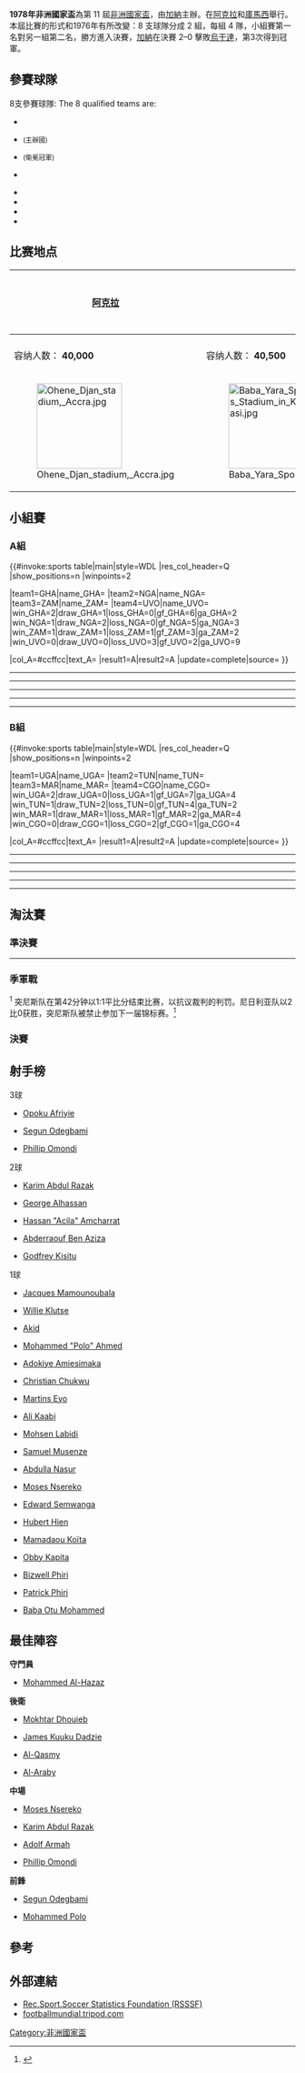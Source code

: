 {{Infobox 國際足球賽事賽季
| tourney_name     = 非洲國家盃
| year             = 1978年
| other_titles     = 1978 African Cup of Nations
| image            = 
| size             = 
| caption          = 
| edition          = 11
| country          = 加納
| defending_champ  = MAR
| dates            = 3月5日–3月16日
| num_teams        = 8 隊
| confederations   = 1
| venues           = 2
| cities           = 2
| champion         = GHA
| count            = 3
| second           = UGA
| third            = NGA
| fourth           = TUN
| matches          = 16
| goals            = 38
| attendance       = 
| top_scorer       = {{flagicon|GHA}} [[Opoku_Afriyie|Opoku Afriyie]]<br> {{flagicon|NGA}} [[Segun_Odegbami|Segun Odegbami]]<br> {{flagicon|UGA}} [[Phillip_Omondi|Phillip Omondi]]<br> （各 3 球）
| player           = {{flagicon|GHA}} [[Karim_Abdul_Razak|Abdul Razak]]
| prevseason       = [[1976年非洲國家盃|1976]]
| nextseason       = [[1980年非洲國家盃|1980]]
}}

'''1978年非洲國家盃'''為第 11 屆[[非洲國家盃|非洲國家盃]]，由[[加納|加納]]主辦。在[[阿克拉|阿克拉]]和[[庫馬西|庫馬西]]舉行。本屆比賽的形式和1976年有所改變：8 支球隊分成 2 組，每組 4 隊，小組賽第一名對另一組第二名，勝方進入決賽，[[加納|加納]]在決賽 2–0 擊敗[[烏干達|烏干達]]，第3次得到冠軍。

==參賽球隊==
8支參賽球隊:
The 8 qualified teams are:
{{col-begin}}
{{col-2}}
* {{fb|CGO|1970}}
* {{fb|GHA}} <small>(主辦國)</small>
* {{fb|MAR}} <small>(衛冕冠軍)</small>
* {{fb|NGA}}
{{col-2}}
* {{fb|TUN}}
* {{fb|UGA}}
* {{fb|Upper Volta}}
* {{fb|ZAM}}
{{col-end}}

==比赛地点==
<center>
{| class="wikitable" style="text-align:center"
|-
! [[阿克拉|阿克拉]]
| rowspan=4 | {{Location map+|Ghana|width=250|float=center|caption|places={{location map~ |Ghana |lat=5.603611 |long=-0.186944 |label=[[阿克拉|阿克拉]]|position=right}}{{location map~ |Ghana |lat=6.683333 |long=-1.616666 |label=[[库马西|库马西]]|position=right}}}}
! [[库马西|库马西]]
|-
| {{link-en|阿克拉体育馆|Accra Sports Stadium}}
| {{link-en|库马西体育馆|Kumasi Sports Stadium}}
|-
| 容纳人数： '''40,000'''
| 容纳人数： '''40,500'''
|-
| [[File:Ohene_Djan_stadium,_Accra.jpg|150px]]
| [[File:Baba_Yara_Sports_Stadium_in_Kumasi.jpg|150px]]
|}
</center>

==小組賽==
===A組===
{{#invoke:sports table|main|style=WDL
|res_col_header=Q
|show_positions=n
|winpoints=2

|team1=GHA|name_GHA={{fb|GHA}}
|team2=NGA|name_NGA={{fb|NGA}}
|team3=ZAM|name_ZAM={{fb|ZAM|1964}}
|team4=UVO|name_UVO={{fb|Upper Volta}}
|win_GHA=2|draw_GHA=1|loss_GHA=0|gf_GHA=6|ga_GHA=2
|win_NGA=1|draw_NGA=2|loss_NGA=0|gf_NGA=5|ga_NGA=3
|win_ZAM=1|draw_ZAM=1|loss_ZAM=1|gf_ZAM=3|ga_ZAM=2
|win_UVO=0|draw_UVO=0|loss_UVO=3|gf_UVO=2|ga_UVO=9

|col_A=#ccffcc|text_A=
|result1=A|result2=A
|update=complete|source=
}}

{{football box
| date = 1978年3月5日
| time = 
| team1 = {{fb-rt|GHA}}
| score = 2–1
| team2 = {{fb|ZAM}}
| goals1 = [[Opoku_Afriyie|Afriyie]] {{goal|21}} <br> [[Karim_Abdul_Razak|Abdul Razak]] {{goal|55}}
| goals2 = [[Obby_Kapita|Kapita]] {{goal|8}}
| stadium = [[Accra_Sports_Stadium|Accra Sports Stadium]], [[阿克拉|阿克拉]]
| attendance = {{formatnum:50000}}
| referee = [[Suleiman_El_Naim|Suleiman El Naim]] ([[Sudan_Football_Association|Sudan]])
| report = [http://www.11v11.com/matches/ghana-v-zambia-05-march-1978-234626 报告]
}}
----
{{football box
| date = 1978年3月5日
| time = 
| team1 = {{fb-rt|NGA}}
| score = 4–2
| team2 = {{fb|Upper Volta}}
| goals1 = [[Christian_Chukwu|Chukwu]] {{goal|17}} <br> [[Adokiye_Amiesimaka|Amiesimaka]] {{goal|31}} <br> [[Segun_Odegbami|Odegbami]] {{goal|44||82}}
| goals2 = [[Hubert_Hien|Hien]] {{goal|50}} <br> [[Mamadaou_Koïta|Koïta]] {{goal|52}}
| stadium = [[Accra_Sports_Stadium|Accra Sports Stadium]], [[阿克拉|阿克拉]]
| attendance = {{formatnum:50000}}
| referee = ... Sylla
| report = [http://www.11v11.com/matches/upper-volta-v-nigeria-05-march-1978-234625 报告]
}}
----
{{football box
| date = 1978年3月8日
| time = 
| team1 = {{fb-rt|ZAM}}
| score = 2–0
| team2 = {{fb|Upper Volta}}
| goals1 = [[Patrick_Phiri|P. Phiri]] {{goal|20}} <br> [[Bizwell_Phiri|B. Phiri]] {{goal|88}}
| goals2 =
| stadium = [[Accra_Sports_Stadium|Accra Sports Stadium]], [[阿克拉|阿克拉]]
| attendance = {{formatnum:60000}}
| referee = C. Monty
| report = [http://www.11v11.com/matches/zambia-v-upper-volta-08-march-1978-234634 报告]
}}
----
{{football box
| date = 1978年3月8日
| time = 
| team1 = {{fb-rt|NGA}}
| score = 1–1
| team2 = {{fb|GHA}}
| goals1 = [[Segun_Odegbami|Odegbami]] {{goal|33}}
| goals2 = {{goal|76}} [[Willie_Klutse|Klutse]]
| stadium = [[Accra_Sports_Stadium|Accra Sports Stadium]], [[阿克拉|阿克拉]]
| attendance = {{formatnum:60000}}
| referee = 
| report = [http://www.11v11.com/matches/ghana-v-nigeria-08-march-1978-234633 报告]
}}
----
{{football box
| date = 1978年3月10日
| time = 
| team1 = {{fb-rt|ZAM}}
| score = 0–0
| team2 = {{fb|NGA}}
| goals1 =
| goals2 =
| stadium = [[Accra_Sports_Stadium|Accra Sports Stadium]], [[阿克拉|阿克拉]]
| attendance = {{formatnum:25000}}
| referee = 
| report = [http://www.11v11.com/matches/zambia-v-nigeria-10-march-1978-234637 报告]
}}
----
{{football box
| date = 1978年3月10日
| time = 
| team1 = {{fb-rt|GHA}}
| score = 3–0
| team2 = {{fb|Upper Volta}}
| goals1 = [[George_Alhassan|Alhassan]] {{goal|3||59}} <br> [[Mohammed_Ahmed_(Polo)|Polo]] {{goal|52}}
| goals2 =
| stadium = [[Accra_Sports_Stadium|Accra Sports Stadium]], [[阿克拉|阿克拉]]
| attendance = {{formatnum:25000}}
| referee = [[Pierre_Mutombo|Pierre Mutombo]] ([[Congolese_Football_Federation|Congo]])
| report = [http://www.11v11.com/matches/ghana-v-upper-volta-10-march-1978-234638 报告]
}}

===B組===
{{#invoke:sports table|main|style=WDL
|res_col_header=Q
|show_positions=n
|winpoints=2

|team1=UGA|name_UGA={{fb|UGA}}
|team2=TUN|name_TUN={{fb|TUN}}
|team3=MAR|name_MAR={{fb|MAR}}
|team4=CGO|name_CGO={{fb|CGO|1970}}
|win_UGA=2|draw_UGA=0|loss_UGA=1|gf_UGA=7|ga_UGA=4
|win_TUN=1|draw_TUN=2|loss_TUN=0|gf_TUN=4|ga_TUN=2
|win_MAR=1|draw_MAR=1|loss_MAR=1|gf_MAR=2|ga_MAR=4
|win_CGO=0|draw_CGO=1|loss_CGO=2|gf_CGO=1|ga_CGO=4

|col_A=#ccffcc|text_A=
|result1=A|result2=A
|update=complete|source=
}}

{{football box
| date = 1978年3月6日
| time = 
| team1 = {{fb-rt|MAR}}
| score = 1–1
| team2 = {{fb|TUN}}
| goals1 = [[Hassan_Amcharrat|Acila]] {{goal|29}}
| goals2 = {{goal|63}} [[Ali_Kaabi|Kaabi]]
| stadium = [[Kumasi_Sports_Stadium|Kumasi Sports Stadium]], [[库马西|库马西]]
| attendance = 
| referee = [[Gebreyesus_Tesfaye|Gebreyesus Tesfaye]] ([[Ethiopian_Football_Federation|Ethiopia]])
| report = [http://www.11v11.com/matches/tunisia-v-morocco-06-march-1978-234628 报告]
}}
----
{{football box
| date = 1978年3月6日
| time = 
| team1 = {{fb-rt|UGA}}
| score = 3–1
| team2 = {{fb|CGO|1970}}
| goals1 = [[Phillip_Omondi|Omondi]] {{goal|1}} <br> [[Edward_Semwanga|Semwanga]] {{goal|31}} <br> [[Godfrey_Kisitu|Kisitu]] {{goal|81}}
| goals2 = {{goal|80}} [[Jacques_Mamounoubala|Mamounoubala]]
| stadium = [[Kumasi_Sports_Stadium|Kumasi Sports Stadium]], [[库马西|库马西]]
| attendance = 
| referee = [[Hussein_Fahmy|Hussein Fahmy]] ([[Egyptian_Football_Association|Egypt]])
| report = [http://www.11v11.com/matches/uganda-v-congo-06-march-1978-234627 报告]
}}
----
{{football box
| date = 1978年3月9日
| time = 
| team1 = {{fb-rt|TUN}}
| score = 3–1
| team2 = {{fb|UGA}}
| goals1 = [[Mohsen_Labidi|Labidi]] {{goal|36}} <br> [[Abderraouf_Ben_Aziza|Ben Aziza]] {{goal|38||83}}
| goals2 = {{goal|71}} [[Samuel_Musenze|Musenze]]
| stadium = [[Kumasi_Sports_Stadium|Kumasi Sports Stadium]], [[库马西|库马西]]
| attendance = {{formatnum:50000}}
| referee = [[Abdelkader_Aouissi|Abdelkader Aouissi]] ([[Algerian_Football_Federation|Algeria]])
| report = [http://www.11v11.com/matches/uganda-v-tunisia-09-march-1978-234636 报告]
}}
----
{{football box
| date = 1978年3月9日
| time = 
| team1 = {{fb-rt|MAR}}
| score = 1–0
| team2 = {{fb|CGO|1970}}
| goals1 = [[Hassan_Amcharrat|Acila]] {{goal|28}}
| goals2 =
| stadium = [[Kumasi_Sports_Stadium|Kumasi Sports Stadium]], [[库马西|库马西]]
| attendance = {{formatnum:50000}}
| referee = [[Youssou_N'Diaye|Youssou N'Diaye]] ([[Senegal_Football_Association|Senegal]])
| report = [http://www.11v11.com/matches/morocco-v-congo-09-march-1978-234635 报告]
}}
----
{{football box
| date = 1978年3月11日
| time = 
| team1 = {{fb-rt|CGO|1970}}
| score = 0–0
| team2 = {{fb|TUN}}
| goals1 =
| goals2 =
| stadium = [[Kumasi_Sports_Stadium|Kumasi Sports Stadium]], [[库马西|库马西]]
| attendance = {{formatnum:20000}}
| referee = [[Salem_Mohamed_Adal|Salem Mohamed Adal]] ([[Libyan_Football_Federation|Libya]])
| report = [http://www.11v11.com/matches/tunisia-v-congo-11-march-1978-234640 报告]
}}
----
{{football box
| date = 1978年3月11日
| time = 
| team1 = {{fb-rt|UGA}}
| score = 3–0
| team2 = {{fb|MAR}}
| goals1 = [[Godfrey_Kisitu|Kisitu]] {{goal|13}} <br> [[Moses_Msereko|Nsereko]] {{goal|32}} <br> [[Phillip_Omondi|Omondi]] {{goal|36}}
| goals2 =
| stadium = [[Kumasi_Sports_Stadium|Kumasi Sports Stadium]], [[库马西|库马西]]
| attendance = {{formatnum:20000}}
| referee = [[Théophile_Lawson-Hétchéli|Théophile Lawson-Hétchéli]] ([[Togolese_Football_Federation|Togo]])
| report = [http://www.11v11.com/matches/uganda-v-morocco-11-march-1978-234639 报告]
}}

==淘汰賽==
{{Round4
<!--Date-Place|Team 1|Score 1|Team 2|Score 2-->
<!--準決賽-->
|3月14日 – [[阿克拉|阿克拉]]|{{fb|GHA}}|1|{{fb|TUN}}|0
|3月14日 – [[库马西|库马西]]|{{fb|UGA}}|2|{{fb|NGR}}|1
<!--決賽-->
|3月16日 – [[阿克拉|阿克拉]]|{{fb|GHA}}|2|{{fb|UGA}}|0
<!--季軍戰-->
|3月16日 – [[阿克拉|阿克拉]]|{{fb|TUN}}|1 (0)|{{fb|NGR}} <sup>1</sup>|1 (2)
}}

===準決賽===
{{football box
| date = 1978年3月14日
| time = 
| team1 = {{fb-rt|GHA}}
| score = 1–0
| team2 = {{fb|TUN}}
| goals1 = [[Karim_Abdul_Razak|Abdul Razak]] {{goal|57}}
| goals2 =
| stadium = [[Accra_Sports_Stadium|Accra Sports Stadium]], [[阿克拉|阿克拉]]
| attendance = {{formatnum:10000}}
| referee = [[Yousef_Alghoul|Youssef El Ghoul]] ([[Libyan_Football_Federation|Libya]])
| report = [http://www.11v11.com/matches/ghana-v-tunisia-14-march-1978-234643 报告]
}}
----
{{football box
| date = 1978年3月14日
| time = 
| team1 = {{fb-rt|UGA}}
| score = 2–1
| team2 = {{fb|NGA}}
| goals1 = [[Abdulla_Nasur|Nasur]] {{goal|11}} <br> [[Phillip_Omondi|Omondi]] {{goal|58}}
| goals2 = [[Martins_Eyo|Eyo]] {{goal|54}}
| stadium = [[Kumasi_Sports_Stadium|Kumasi Sports Stadium]], [[库马西|库马西]]
| attendance = {{formatnum:10000}}
| referee = [[Abdelkader_Aouissi|Abdelkader Aouissi]] ([[Algerian_Football_Federation|Algeria]])
| report = [http://www.11v11.com/matches/uganda-v-nigeria-14-march-1978-234642 报告]
}}

===季軍戰===
{{football box
| date = 1978年3月16日
| time = 
| team1 = {{fb-rt|NGA}}
| score = 1–1<sup>'''1'''</sup>
| team2 = {{fb|TUN}}
| goals1 = [[Baba_Otu_Mohammed|Mohammed]] {{goal|42}}
| goals2 = [[Mohamed_Akid|Akid]] {{goal|19}}
| stadium = [[Accra_Sports_Stadium|Accra Sports Stadium]], [[阿克拉|阿克拉]]
| attendance = 
| referee = [[Théophile_Lawson-Hétchéli|Théophile Lawson-Hétchéli]] ([[Togolese_Football_Federation|Togo]])
| report = [http://www.11v11.com/matches/tunisia-v-nigeria-16-march-1978-234644 报告]
}}

<sup>1</sup> 突尼斯队在第42分钟以1:1平比分结束比赛，以抗议裁判的判罚。尼日利亚队以2比0获胜，突尼斯队被禁止参加下一届锦标赛。<ref>{{cite web|title=16 March 1978 - The Eagles Of Carthage Get Grounded|url=http://tdifh.blogspot.com.au/2013/03/16-march-1978-eagles-of-carthage-get.html|work=www.thisdayinfootballhistory.blogspot.com|accessdate=30 March 2013|archive-date=2017-12-22|archive-url=https://web.archive.org/web/20171222050937/http://tdifh.blogspot.com.au/2013/03/16-march-1978-eagles-of-carthage-get.html|dead-url=yes}}</ref>

===決賽===
{{football box
| date = 1978年3月16日
| time = 
| team1 = {{fb-rt|GHA}}
| score = 2–0
| team2 = {{fb|UGA}}
| goals1 = [[Opoku_Afriyie|Afriyie]] {{goal|38||64}}
| goals2 =
| stadium = [[Accra_Sports_Stadium|Accra Sports Stadium]], [[阿克拉|阿克拉]]
| attendance = {{formatnum:40000}}
| referee = [[Yousef_Alghoul|Youssef El Ghoul]] ([[Libyan_Football_Federation|Libya]])
| report = [http://www.11v11.com/matches/ghana-v-uganda-18-march-1978-234645 报告]
}}

==射手榜==
;3球
{{col-start}}
{{col-3}}
* {{flagicon|Ghana}} [[Opoku_Afriyie|Opoku Afriyie]]
{{col-3}}
* {{flagicon|Nigeria}} [[Segun_Odegbami|Segun Odegbami]]
{{col-3}}
* {{flagicon|Uganda}} [[Phillip_Omondi|Phillip Omondi]]
{{col-end}}

;2球
{{col-start}}
{{col-3}}
* {{flagicon|Ghana}} [[Karim_Abdul_Razak|Karim Abdul Razak]]
* {{flagicon|Ghana}} [[George_Alhassan|George Alhassan]]
{{col-3}}
* {{flagicon|Morocco}} [[Hassan_Amcharrat|Hassan "Acila" Amcharrat]]
* {{flagicon|Tunisia}} [[Abderraouf_Ben_Aziza|Abderraouf Ben Aziza]]
{{col-3}}
* {{flagicon|Uganda}} [[Godfrey_Kisitu|Godfrey Kisitu]]
{{col-end}}

;1球
{{col-start}}
{{col-3}}
* {{flagicon|Congo|1970}} [[Jacques_Mamounoubala|Jacques Mamounoubala]]
* {{flagicon|Ghana}} [[Willie_Klutse|Willie Klutse]]
* {{flagicon|Tunisia}} [[Mohamed_Akid|Akid]]
* {{flagicon|Ghana}} [[Mohammed_Ahmed_(Polo)|Mohammed "Polo" Ahmed]]
* {{flagicon|Nigeria}} [[Adokiye_Amiesimaka|Adokiye Amiesimaka]]
* {{flagicon|Nigeria}} [[Christian_Chukwu|Christian Chukwu]]
* {{flagicon|Nigeria}} [[Martins_Eyo|Martins Eyo]]
{{col-3}}
* {{flagicon|Tunisia}} [[Ali_Kaabi|Ali Kaabi]]
* {{flagicon|Tunisia}} [[Mohsen_Labidi|Mohsen Labidi]]
* {{flagicon|Uganda}} [[Samuel_Musenze|Samuel Musenze]]
* {{flagicon|Uganda}} [[Abdulla_Nasur|Abdulla Nasur]]
* {{flagicon|Uganda}} [[Moses_Nsereko|Moses Nsereko]]
* {{flagicon|Uganda}} [[Edward_Semwanga|Edward Semwanga]]
{{col-3}}
* {{flagicon|Upper Volta}} [[Hubert_Hien|Hubert Hien]]
* {{flagicon|Upper Volta}} [[Mamadaou_Koïta|Mamadaou Koïta]]
* {{flagicon|Zambia}} [[Obby_Kapita|Obby Kapita]]
* {{flagicon|Zambia}} [[Bizwell_Phiri|Bizwell Phiri]]
* {{flagicon|Zambia}} [[Patrick_Phiri|Patrick Phiri]]
* {{flagicon|Nigeria}} [[Baba_Otu_Mohammed|Baba Otu Mohammed]]
{{col-end}}

==最佳陣容==
'''守門員'''
* {{flagicon|Morocco}} [[Mohammed_Hazzaz|Mohammed Al-Hazaz]]

'''後衛'''
* {{flagicon|Tunisia}} [[Mokhtar_Dhouieb|Mokhtar Dhouieb]]
* {{flagicon|Ghana}} [[James_Kuuku_Dadzie|James Kuuku Dadzie]]
* {{flagicon|Tunisia}} [[Al-Qasmy|Al-Qasmy]]
* {{flagicon|Morocco}} [[Al-Araby|Al-Araby]]

'''中場'''
* {{flagicon|Uganda}} [[Moses_Nsereko|Moses Nsereko]]
* {{flagicon|Ghana}} [[Karim_Abdul_Razak|Karim Abdul Razak]]
* {{flagicon|Ghana}} [[Adolf_Armah|Adolf Armah]]
* {{flagicon|Uganda}} [[Phillip_Omondi|Phillip Omondi]]
'''前鋒'''
* {{flagicon|Nigeria}} [[Segun_Odegbami|Segun Odegbami]]
* {{flagicon|Ghana}} [[Mohammed_Ahmed_Polo|Mohammed Polo]]


==參考==
{{Reflist}}


==外部連結==
* [http://www.rsssf.com/tables/78a.html Rec.Sport.Soccer Statistics Foundation (RSSSF)]{{Wayback|url=http://www.rsssf.com/tables/78a.html |date=20170622111002 }}
* [http://footballmundial.tripod.com/caf/caf_1976_78.htm#1978 footballmundial.tripod.com]{{Wayback|url=http://footballmundial.tripod.com/caf/caf_1976_78.htm#1978 |date=20160310082535 }}


{{非洲國家盃}}


{{DEFAULTSORT:1978 African Cup Of Nations}}
[[Category:非洲國家盃|Category:非洲國家盃]]